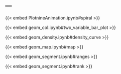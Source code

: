 ---
---

::: {.content-block .grid .gap-4}


::: {.g-col-6 .g-col-md-4}
{{< embed PlotnineAnimation.ipynb#spiral >}}
:::

::: {.g-col-6 .g-col-md-4}
{{< embed geom_col.ipynb#two_variable_bar_plot >}}
:::

::: {.g-col-6 .g-col-md-4}
{{< embed geom_density.ipynb#density_curve >}}
:::

::: {.g-col-6 .g-col-md-4}
{{< embed geom_map.ipynb#map >}}
:::

::: {.g-col-6 .g-col-md-4}
{{< embed geom_segment.ipynb#ranges >}}
:::

::: {.g-col-6 .g-col-md-4}
{{< embed geom_segment.ipynb#rank >}}
:::


:::

